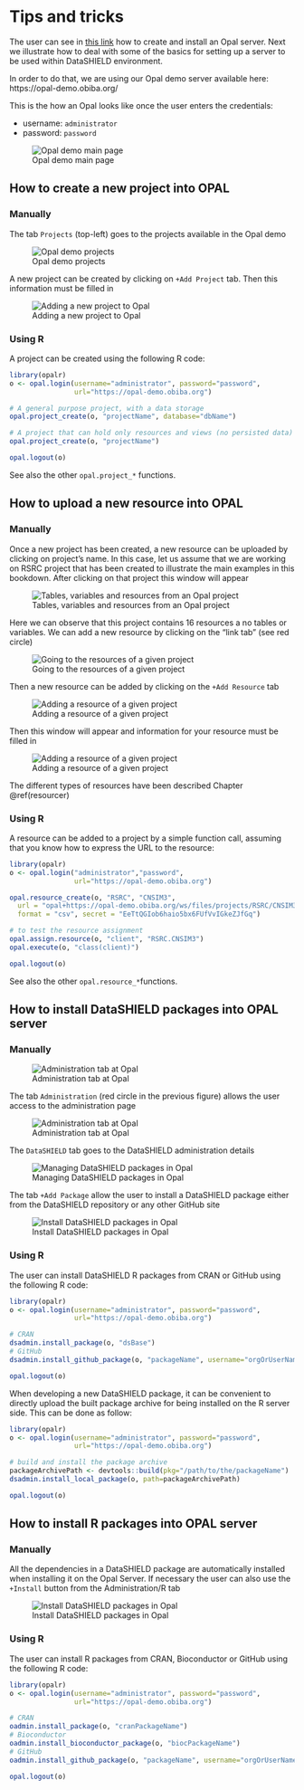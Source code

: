 # Tips and tricks

The user can see in [this link](http://opaldoc.obiba.org/en/latest/admin/installation.html) how to create and install an Opal server. Next we illustrate how to deal with some of the basics for setting up a server to be used within DataSHIELD environment. 

In order to do that, we are using our Opal demo server available here: https://opal-demo.obiba.org/


This is the how an Opal looks like once the user enters the credentials:

- username: `administrator`
- password: `password`

![Opal demo main page](fig/opal_1.png)


## How to create a new project into OPAL

### Manually 

The tab `Projects` (top-left) goes to the projects available in the Opal demo

![Opal demo projects](fig/opal_2.png)

A new project can be created by clicking on `+Add Project` tab. Then this information must be filled in 

![Adding a new project to Opal](fig/opal_3.png)

### Using R

A project can be created using the following R code:

```r
library(opalr)
o <- opal.login(username="administrator", password="password",
                url="https://opal-demo.obiba.org")

# A general purpose project, with a data storage
opal.project_create(o, "projectName", database="dbName")

# A project that can hold only resources and views (no persisted data)
opal.project_create(o, "projectName")

opal.logout(o)
```

See also the other `opal.project_*` functions.

## How to upload a new resource into OPAL

### Manually {#create_manually}

Once a new project has been created, a new resource can be uploaded by clicking on project's name. In this case, let us assume that we are working on RSRC project that has been created to illustrate the main examples in this bookdown. After clicking on that project this window will appear

![Tables, variables and resources from an Opal project](fig/opal_4.png)

Here we can observe that this project contains 16 resources a no tables or variables. We can add a new resource by clicking on the "link tab" (see red circle)

![Going to the resources of a given project](fig/opal_4b.png)

Then a new resource can be added by clicking on the `+Add Resource` tab

![Adding a resource of a given project](fig/opal_5.png)

Then this window will appear and information for your resource must be filled in

![Adding a resource of a given project](fig/opal_6.png)

The different types of resources have been described Chapter \@ref(resourcer)

### Using R

A resource can be added to a project by a simple function call, assuming that you know how to express the URL to the resource:

```r
library(opalr)
o <- opal.login("administrator","password", 
                url="https://opal-demo.obiba.org")

opal.resource_create(o, "RSRC", "CNSIM3", 
  url = "opal+https://opal-demo.obiba.org/ws/files/projects/RSRC/CNSIM3.zip", 
  format = "csv", secret = "EeTtQGIob6haio5bx6FUfVvIGkeZJfGq")

# to test the resource assignment
opal.assign.resource(o, "client", "RSRC.CNSIM3")
opal.execute(o, "class(client)")

opal.logout(o)
```

See also the other `opal.resource_*`functions.

## How to install DataSHIELD packages into OPAL server

### Manually

![Administration tab at Opal](fig/opal_1_administration.png)

The tab `Administration` (red circle in the previous figure) allows the user access to the administration page


![Administration tab at Opal](fig/opal_7.png)

The `DataSHIELD` tab goes to the DataSHIELD administration details

![Managing DataSHIELD packages in Opal](fig/opal_8.png)

The tab `+Add Package` allow the user to install a DataSHIELD package either from the DataSHIELD repository or any other GitHub site

![Install DataSHIELD packages in Opal](fig/opal_9.png)

### Using R

The user can install DataSHIELD R packages from CRAN or GitHub using the following R code:

```r
library(opalr)
o <- opal.login(username="administrator", password="password",
                url="https://opal-demo.obiba.org")

# CRAN
dsadmin.install_package(o, "dsBase")
# GitHub
dsadmin.install_github_package(o, "packageName", username="orgOrUserName")

opal.logout(o)
```

When developing a new DataSHIELD package, it can be convenient to directly upload the built package archive for being installed on the R server side. This can be done as follow:

```r
library(opalr)
o <- opal.login(username="administrator", password="password",
                url="https://opal-demo.obiba.org")

# build and install the package archive
packageArchivePath <- devtools::build(pkg="/path/to/the/packageName")
dsadmin.install_local_package(o, path=packageArchivePath)

opal.logout(o)
```

## How to install R packages into OPAL server

### Manually

All the dependencies in a DataSHIELD package are automatically installed when installing it on the Opal Server. If necessary the user can also use the `+Install` button from the Administration/R tab

![Install DataSHIELD packages in Opal](fig/opal_10.png)

### Using R

The user can install R packages from CRAN, Bioconductor or GitHub using the following R code:

```r
library(opalr)
o <- opal.login(username="administrator", password="password",
                url="https://opal-demo.obiba.org")

# CRAN
oadmin.install_package(o, "cranPackageName")
# Bioconductor
oadmin.install_bioconductor_package(o, "biocPackageName")
# GitHub
oadmin.install_github_package(o, "packageName", username="orgOrUserName", ref = "branchOrTagName")

opal.logout(o)
```
